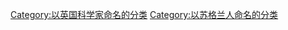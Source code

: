 {{Catnav|頁面分類|總類|各種主題的頁面分類|依人名分類|依科学家姓名分類}}
{{Catmore}}

{{Commons cat|James Clerk Maxwell}}

[[Category:以英国科学家命名的分类|Category:以英国科学家命名的分类]]
[[Category:以苏格兰人命名的分类|Category:以苏格兰人命名的分类]]